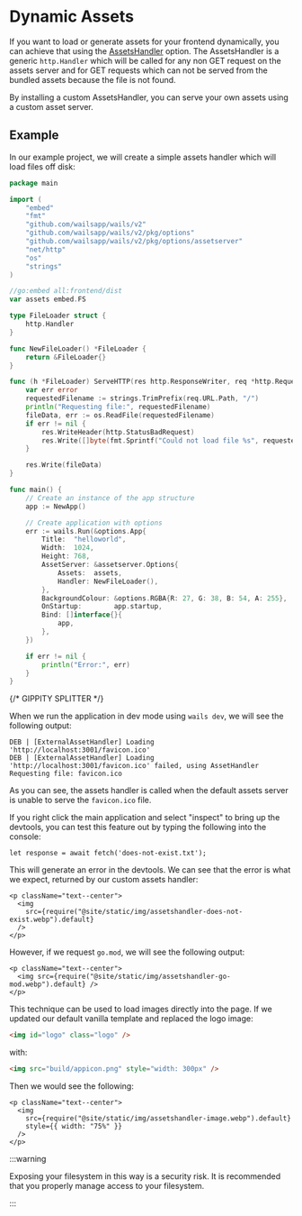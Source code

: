 # Dynamic Assets

If you want to load or generate assets for your frontend dynamically, you can achieve that using the
[AssetsHandler](../reference/options#assetshandler) option. The AssetsHandler is a generic `http.Handler` which will
be called for any non GET request on the assets server and for GET requests which can not be served from the
bundled assets because the file is not found.

By installing a custom AssetsHandler, you can serve your own assets using a custom asset server.

## Example

In our example project, we will create a simple assets handler which will load files off disk:

```go title=main.go {17-36,49}
package main

import (
	"embed"
	"fmt"
	"github.com/wailsapp/wails/v2"
	"github.com/wailsapp/wails/v2/pkg/options"
	"github.com/wailsapp/wails/v2/pkg/options/assetserver"
	"net/http"
	"os"
	"strings"
)

//go:embed all:frontend/dist
var assets embed.FS

type FileLoader struct {
	http.Handler
}

func NewFileLoader() *FileLoader {
	return &FileLoader{}
}

func (h *FileLoader) ServeHTTP(res http.ResponseWriter, req *http.Request) {
	var err error
	requestedFilename := strings.TrimPrefix(req.URL.Path, "/")
	println("Requesting file:", requestedFilename)
	fileData, err := os.ReadFile(requestedFilename)
	if err != nil {
		res.WriteHeader(http.StatusBadRequest)
		res.Write([]byte(fmt.Sprintf("Could not load file %s", requestedFilename)))
	}

	res.Write(fileData)
}

func main() {
	// Create an instance of the app structure
	app := NewApp()

	// Create application with options
	err := wails.Run(&options.App{
		Title:  "helloworld",
		Width:  1024,
		Height: 768,
		AssetServer: &assetserver.Options{
			Assets:  assets,
			Handler: NewFileLoader(),
		},
		BackgroundColour: &options.RGBA{R: 27, G: 38, B: 54, A: 255},
		OnStartup:        app.startup,
		Bind: []interface{}{
			app,
		},
	})

	if err != nil {
		println("Error:", err)
	}
}
```

{/* GIPPITY SPLITTER */}

When we run the application in dev mode using `wails dev`, we will see the following output:

```
DEB | [ExternalAssetHandler] Loading 'http://localhost:3001/favicon.ico'
DEB | [ExternalAssetHandler] Loading 'http://localhost:3001/favicon.ico' failed, using AssetHandler
Requesting file: favicon.ico
```

As you can see, the assets handler is called when the default assets server is unable to serve
the `favicon.ico` file.

If you right click the main application and select "inspect" to bring up the devtools, you can test
this feature out by typing the following into the console:

```
let response = await fetch('does-not-exist.txt');
```

This will generate an error in the devtools. We can see that the error is what we expect, returned by
our custom assets handler:

```mdx-code-block
<p className="text--center">
  <img
    src={require("@site/static/img/assetshandler-does-not-exist.webp").default}
  />
</p>
```

However, if we request `go.mod`, we will see the following output:

```mdx-code-block
<p className="text--center">
  <img src={require("@site/static/img/assetshandler-go-mod.webp").default} />
</p>
```

This technique can be used to load images directly into the page. If we updated our default vanilla template and
replaced the logo image:

```html
<img id="logo" class="logo" />
```

with:

```html
<img src="build/appicon.png" style="width: 300px" />
```

Then we would see the following:

```mdx-code-block
<p className="text--center">
  <img
    src={require("@site/static/img/assetshandler-image.webp").default}
    style={{ width: "75%" }}
  />
</p>
```

:::warning

Exposing your filesystem in this way is a security risk. It is recommended that you properly manage access
to your filesystem.

:::
